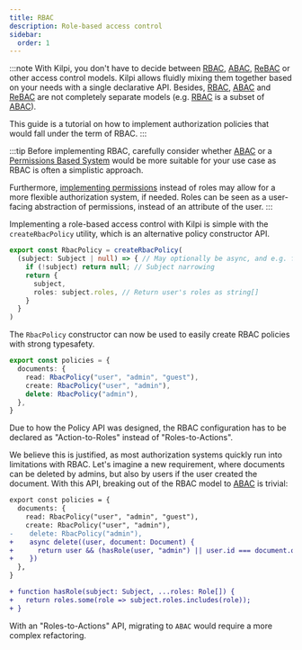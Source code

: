 ```yaml
---
title: RBAC
description: Role-based access control
sidebar:
  order: 1
---
```


:::note
With Kilpi, you don't have to decide between [RBAC](/advanced/rbac), [ABAC](/advanced/abac), [ReBAC](/advanced/rebac) or other access control models. Kilpi allows fluidly mixing them together based on your needs with a single declarative API. Besides, [RBAC](/advanced/rbac), [ABAC](/advanced/abac) and [ReBAC](/advanced/rebac) are not completely separate models (e.g. [RBAC](/advanced/rbac) is a subset of [ABAC](/advanced/abac)).

This guide is a tutorial on how to implement authorization policies that would fall under the term of RBAC.
:::

:::tip
Before implementing RBAC, carefully consider whether [ABAC](/advanced/abac) or a [Permissions Based System](/advanced/permissions) would be more suitable for your use case as RBAC is often a simplistic approach.

Furthermore, [implementing permissions](/advanced/permissions) instead of roles may allow for a more flexible authorization system, if needed. Roles can be seen as a user-facing abstraction of permissions, instead of an attribute of the user.
:::

Implementing a role-based access control with Kilpi is simple with the `createRbacPolicy` utility, which is an alternative policy constructor API.

```ts
export const RbacPolicy = createRbacPolicy(
  (subject: Subject | null) => { // May optionally be async, and e.g. fetch data
    if (!subject) return null; // Subject narrowing
    return { 
      subject, 
      roles: subject.roles, // Return user's roles as string[]
    }
  }
)
```

The `RbacPolicy` constructor can now be used to easily create RBAC policies with strong typesafety.

```ts
export const policies = {
  documents: {
    read: RbacPolicy("user", "admin", "guest"),
    create: RbacPolicy("user", "admin"),
    delete: RbacPolicy("admin"),
  },
}
```

Due to how the Policy API was designed, the RBAC configuration has to be declared as "Action-to-Roles" instead of "Roles-to-Actions".

We believe this is justified, as most authorization systems quickly run into limitations with RBAC. Let's imagine a new requirement, where documents can be deleted by admins, but also by users if the user created the document. With this API, breaking out of the RBAC model to [ABAC](/advanced/abac) is trivial:

```diff lang="ts"
export const policies = {
  documents: {
    read: RbacPolicy("user", "admin", "guest"),
    create: RbacPolicy("user", "admin"),
-    delete: RbacPolicy("admin"),
+    async delete((user, document: Document) {
+      return user && (hasRole(user, "admin") || user.id === document.ownerId) ? grant(user) : deny()
+    })
  },
}

+ function hasRole(subject: Subject, ...roles: Role[]) {
+   return roles.some(role => subject.roles.includes(role));
+ }
```

With an "Roles-to-Actions" API, migrating to `ABAC` would require a more complex refactoring.